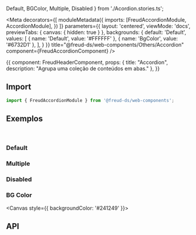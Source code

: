   Default,
  BGColor,
  Multiple,
  Disabled
} from './Acordion.stories.ts';

<Meta
  decorators={[
    moduleMetadata({
      imports: [FreudAccordionModule, AccordionModule],
    })
  ]}
  parameters={{
    layout: 'centered',
    viewMode: 'docs',
    previewTabs: {
      canvas: { hidden: true }
    }, 
    backgrounds: {
      default: 'Default',
      values: [
        { name: 'Default', value: '#FFFFFF' },
        { name: 'BgColor', value: '#6732D1' },
      ],
    }
  }}
title="@freud-ds/web-components/Others/Accordion" component={FreudAccordionComponent} />

<Story name="Storyname-hidden">
  {{
    component: FreudHeaderComponent,
    props: {
      title: "Accordion",
      description: "Agrupa uma coleção de conteúdos em abas."
    },
  }}
</Story>

## <a id="importing"></a>Import

```ts
import { FreudAccordionModule } from '@freud-ds/web-components';
```

## <a id="exemplos"></a>Exemplos
<br />

### Default
<Canvas>
  <Story story={Default}/>
</Canvas>

### Multiple
<Canvas>
  <Story story={Multiple}/>
</Canvas>

### Disabled
<Canvas>
  <Story story={Disabled}/>
</Canvas>

### BG Color
<Canvas style={{ backgroundColor: '#241249' }}>
  <Story story={BGColor}/>
</Canvas>

## <a id="api"></a>API
<ArgsTable of={FreudAccordionComponent} />
